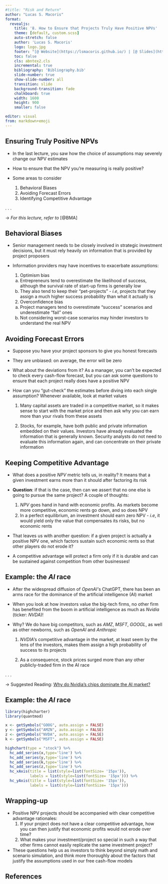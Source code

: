 ```yaml
---
#title: "Risk and Return"
author: "Lucas S. Macoris"
format:
  revealjs:
    title: '8. How to Ensure that Projects Truly Have Positive NPVs'
    theme: [default, custom.scss]
    auto-stretch: false
    author: 'Lucas S. Macoris'
    logo: logo.jpg
    footer: "[@ Website](https://lsmacoris.github.io/) | [@ Slides](https://lsmacoris.github.io/handouts.html) | [@ Office-hour appointments](https://calendly.com/lucas-macoris-fgv/appointment-lsm)"
    toc: false
    cls: abntex2.cls
    incremental: true
    bibliography: 'Bibliography.bib'
    slide-number: true
    show-slide-number: all
    transition: slide
    background-transition: fade
    chalkboard: true
    width: 1600
    height: 900
    smaller: false

editor: visual
from: markdown+emoji
---
```


## Ensuring Truly Positive NPVs

-   In the last lecture, you saw how the choice of assumptions may severely change our NPV estimates

-   How to ensure that the NPV you're measuring is really [positive]{.green}?

-   Some areas to consider

    1.  Behavioral Biases
    2.  Avoiding Forecast Errors
    3.  Identifying Competitive Advantage

. . .

$\rightarrow$ *For this lecture, refer to* [@BMA]

## Behavioral Biases

-   Senior management needs to be closely involved in strategic investment decisions, but it must rely heavily on information that is provided by project proposers

-   Information providers may have incentives to exacerbate assumptions:

    1.  Optimism bias

    <!-- -->

    a.  Entrepreneurs tend to overestimate the likelihood of success, although the survival rate of start-up firms is generally low
    b.  They also tend to keep their "pet-projects" - *i.e*, projects that they assign a much higher success probability than what it actually is

    <!-- -->

    2.  Overconfidence bias

    <!-- -->

    a.  Project managers tend to overestimate ["success"]{.green} scenarios and underestimate ["fail"]{.red} ones
    b.  Not considering worst-case scenarios may hinder investors to understand the real NPV

## Avoiding Forecast Errors

-   Suppose you have your project sponsors to give you [honest]{.blue} forecasts

-   They are unbiased: on average, the error will be zero

-   What about the deviations from it? As a manager, you can't be expected to check every cash-flow forecast, but you can ask some questions to ensure that each project really does have a positive NPV

-   How can you "gut-check" the estimates before diving into each single assumption? Whenever available, look at market values

    1.  Many capital assets are traded in a competitive market, so it makes sense to start with the market price and then ask why you can earn more than your rivals from these assets

    2.  Stocks, for example, have both public and private information embedded on their values. Investors have already evaluated the information that is generally known. Security analysts do not need to evaluate this information again, and can concentrate on their private information

## Keeping Competitive Advantage

-   What does a positive *NPV* metric tells us, in reality? It means that a given investment earns [more]{.green} than it should after factoring its risk

-   **Question**: if that is the case, then can we assert that no one else is going to pursue the same project? A couple of thoughts:

    1.  *NPV* goes hand in hand with economic profits. As markets become more competitive, economic rents go down, and so does NPV
    2.  In a perfect equilibrium, an investment should earn zero NPV - *i.e*, it would yield only the value that compensates its risks, but no economic rents

-   That leaves us with another question: if a given project is actually a [positive]{.green} NPV one, which factors [sustain]{.blue} such economic rents so that other players do not erode it?

-   A [competitive advantage]{.blue} will protect a firm only if it is durable and can be sustained against competition from other businesses!

## Example: the *AI* race

-   After the widespread diffusion of *OpenAI'*s ChatGPT, there has been an arms race for the dominance of the artificial intelligence (AI) market

-   When you look at how investors value the big-tech firms, no other firm has benefited from the boom in artificial intelligence as much as *Nvidia* (ticker: *NVDA*)!

-   Why? We do have big competitors, such as *AMZ*, *MSFT*, *GOOGL*, as well as other newborns, such as *OpenAI* and *Anthropic*

    1.  *NVDIA*'s competitive advantage in the market, at least seem by the lens of the investors, makes them assign a high probability of success to its projects

    2.  As a consequence, stock prices surged more than any other publicly-traded firm in the AI race

. . .

$\rightarrow$ Suggested Reading: [Why do Nvidia's chips dominate the AI market?](https://www.economist.com/the-economist-explains/2024/02/27/why-do-nvidias-chips-dominate-the-ai-market?utm_medium=cpc.adword.pd&utm_source=google&ppccampaignID=19495686130&ppcadID=&utm_campaign=a.22brand_pmax&utm_content=conversion.direct-response.anonymous&gad_source=1&gclid=CjwKCAjwxLKxBhA7EiwAXO0R0FyLvGBMotJqvjewnQYweJ-kvWu-OClwb9bbO3S97TzfuuzngVBFVxoCKNgQAvD_BwE&gclsrc=aw.ds)

## Example: the *AI* race

```r
library(highcharter)
library(quantmod)

x <- getSymbols("GOOG", auto.assign = FALSE)
y <- getSymbols("AMZN", auto.assign = FALSE)
z <- getSymbols("NVDA", auto.assign = FALSE)
k <- getSymbols("MSFT", auto.assign = FALSE)

highchart(type = "stock") %>% 
  hc_add_series(x,type='line') %>% 
  hc_add_series(y,type='line') %>%
  hc_add_series(k,type='line') %>%
  hc_add_series(z,type='line') %>%
  hc_xAxis(title = list(style=list(fontSize= '15px')),
           labels = list(style=list(fontSize= '15px'))) %>%
  hc_yAxis(title = list(style=list(fontSize= '15px')),
           labels = list(style=list(fontSize= '15px')))

```

## Wrapping-up

-   Positive NPV projects should be accompanied with clear competitive advantage rationales:
    1.  If your project does not have a clear competitive advantage, how you can then justify that economic profits would not erode over time?
    2.  What makes your investment/project so special in such a way that other firms cannot easily replicate the same investment project?
-   These questions help us as investors to think beyond simply math and scenario simulation, and think more thoroughly about the factors that justify the assumptions used in our free cash-flow models

## References
